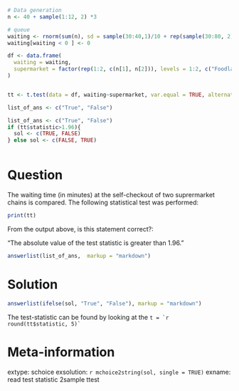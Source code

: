 ```r
# Data generation 
n <- 40 + sample(1:12, 2) *3

# queue
waiting <- rnorm(sum(n), sd = sample(30:40,1)/10 + rep(sample(30:80, 2)/10), n)
waiting[waiting < 0 ] <- 0

df <- data.frame(
  waiting = waiting,
  supermarket = factor(rep(1:2, c(n[1], n[2])), levels = 1:2, c("Foodland", "Aldi"))
)


tt <- t.test(data = df, waiting~supermarket, var.equal = TRUE, alternative = sample(c("less", "greater", "two.sided"),1))

list_of_ans <- c("True", "False")

list_of_ans <- c("True", "False")
if (tt$statistic>1.96){
  sol <- c(TRUE, FALSE)
} else sol <- c(FALSE, TRUE)



```

Question
==============

The waiting time (in minutes) at the self-checkout of two suprermarket chains is compared. The following statistical test was performed:

```r
print(tt)
```

From the output above, is this statement correct?:

"The absolute value of the test statistic is greater than 1.96."

```r
answerlist(list_of_ans,  markup = "markdown")
```


Solution
=================

```r
answerlist(ifelse(sol, "True", "False"), markup = "markdown")
```

The test-statistic can be found by looking at the `` t = `r round(tt$statistic, 5)` ``

Meta-information
================
extype: schoice
exsolution: `r mchoice2string(sol, single = TRUE)`
exname: read test statistic 2sample ttest

